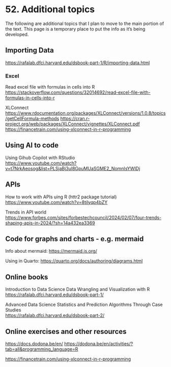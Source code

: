 # <yrChapterNumber>52. </yrChapterNumber> Additional topics

The following are additional topics that I plan to move to the main 
portion of the text. This page is a temporary place to put the info as it's
being developed.



## Importing Data

<https://rafalab.dfci.harvard.edu/dsbook-part-1/R/importing-data.html>



### Excel

Read excel file with formulas in cells into R  
<https://stackoverflow.com/questions/32014692/read-excel-file-with-formulas-in-cells-into-r>

XLConnect  
<https://www.rdocumentation.org/packages/XLConnect/versions/1.0.8/topics/getCellFormula-methods>
<https://cran.r-project.org/web/packages/XLConnect/vignettes/XLConnect.pdf>
<https://financetrain.com/using-xlconnect-in-r-programming>



## Using AI to code

Using Gihub Copilot with RStudio  
<https://www.youtube.com/watch?v=t7NrkAeosog&list=PLSjaBj3ul8GpuMUaSGME2_NomnIsYWIDj>



## APIs

How to work with APIs uing R (httr2 package tutorial)
<https://www.youtube.com/watch?v=8tilyqp4bZY>

Trends in API world
<https://www.forbes.com/sites/forbestechcouncil/2024/02/07/four-trends-shaping-apis-in-2024/?sh=14a432ea3369>

## Code for graphs and charts - e.g. mermaid

Info about mermaid:
<https://mermaid.js.org/>

Using in Quarto: 
<https://quarto.org/docs/authoring/diagrams.html>

## Online books

Introduction to Data Science
Data Wrangling and Visualization with R  
<https://rafalab.dfci.harvard.edu/dsbook-part-1/>

Advanced Data Science
Statistics and Prediction Algorithms Through Case Studies  
<https://rafalab.dfci.harvard.edu/dsbook-part-2/>


## Online exercises and other resources

<https://docs.dodona.be/en/>
<https://dodona.be/en/activities/?tab=all&programming_language=R>



<https://financetrain.com/using-xlconnect-in-r-programming>
